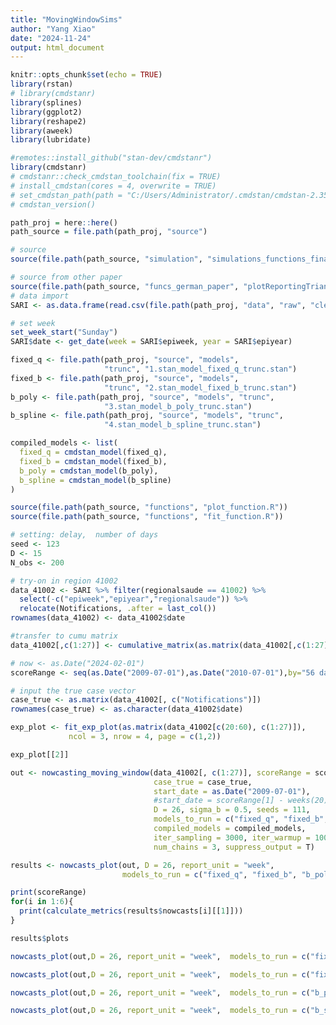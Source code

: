 ```yaml
---
title: "MovingWindowSims"
author: "Yang Xiao"
date: "2024-11-24"
output: html_document
---
```


```r
knitr::opts_chunk$set(echo = TRUE)
library(rstan)
# library(cmdstanr)
library(splines)
library(ggplot2)
library(reshape2)
library(aweek)
library(lubridate)

#remotes::install_github("stan-dev/cmdstanr")
library(cmdstanr)
# cmdstanr::check_cmdstan_toolchain(fix = TRUE)
# install_cmdstan(cores = 4, overwrite = TRUE)
# set_cmdstan_path(path = "C:/Users/Administrator/.cmdstan/cmdstan-2.35.0")
# cmdstan_version()
```

```r
path_proj = here::here()
path_source = file.path(path_proj, "source")

# source
source(file.path(path_source, "simulation", "simulations_functions_final.R"))

# source from other paper
source(file.path(path_source, "funcs_german_paper", "plotReportingTriangle.R"))
# data import
SARI <- as.data.frame(read.csv(file.path(path_proj, "data", "raw", "clean_data_srag_epiweek_delay_table_PR.csv"),))

# set week
set_week_start("Sunday")
SARI$date <- get_date(week = SARI$epiweek, year = SARI$epiyear)
```

```r
fixed_q <- file.path(path_proj, "source", "models",
                     "trunc", "1.stan_model_fixed_q_trunc.stan")
fixed_b <- file.path(path_proj, "source", "models",
                     "trunc", "2.stan_model_fixed_b_trunc.stan")
b_poly <- file.path(path_proj, "source", "models", "trunc",
                     "3.stan_model_b_poly_trunc.stan")
b_spline <- file.path(path_proj, "source", "models", "trunc",
                     "4.stan_model_b_spline_trunc.stan")

compiled_models <- list(
  fixed_q = cmdstan_model(fixed_q),
  fixed_b = cmdstan_model(fixed_b),
  b_poly = cmdstan_model(b_poly),
  b_spline = cmdstan_model(b_spline)
)

```

```r
source(file.path(path_source, "functions", "plot_function.R"))
source(file.path(path_source, "functions", "fit_function.R"))

# setting: delay,  number of days
seed <- 123
D <- 15
N_obs <- 200

# try-on in region 41002
data_41002 <- SARI %>% filter(regionalsaude == 41002) %>%
  select(-c("epiweek","epiyear","regionalsaude")) %>%
  relocate(Notifications, .after = last_col())
rownames(data_41002) <- data_41002$date

#transfer to cumu matrix
data_41002[,c(1:27)] <- cumulative_matrix(as.matrix(data_41002[,c(1:27)]))

# now <- as.Date("2024-02-01")
scoreRange <- seq(as.Date("2009-07-01"),as.Date("2010-07-01"),by="56 day")

# input the true case vector
case_true <- as.matrix(data_41002[, c("Notifications")])
rownames(case_true) <- as.character(data_41002$date)
```

```r
exp_plot <- fit_exp_plot(as.matrix(data_41002[c(20:60), c(1:27)]), 
             ncol = 3, nrow = 4, page = c(1,2))

exp_plot[[2]]
```


```r
out <- nowcasting_moving_window(data_41002[, c(1:27)], scoreRange = scoreRange, 
                                case_true = case_true,
                                start_date = as.Date("2009-07-01"),
                                #start_date = scoreRange[1] - weeks(20),
                                D = 26, sigma_b = 0.5, seeds = 111,
                                models_to_run = c("fixed_q", "fixed_b", "b_poly","b_spline"),
                                compiled_models = compiled_models,
                                iter_sampling = 3000, iter_warmup = 1000, refresh = 0,
                                num_chains = 3, suppress_output = T)

results <- nowcasts_plot(out, D = 26, report_unit = "week", 
                         models_to_run = c("fixed_q", "fixed_b", "b_poly", "b_spline"))
```

```r
print(scoreRange)
for(i in 1:6){
  print(calculate_metrics(results$nowcasts[i][[1]]))
}

```


```r
results$plots
```

```r
nowcasts_plot(out,D = 26, report_unit = "week",  models_to_run = c("fixed_q"))[["plots"]]
```

```r
nowcasts_plot(out,D = 26, report_unit = "week",  models_to_run = c("fixed_b"))[["plots"]]
```

```r
nowcasts_plot(out,D = 26, report_unit = "week",  models_to_run = c("b_poly"))[["plots"]]
```

```r
nowcasts_plot(out,D = 26, report_unit = "week",  models_to_run = c("b_spline"))[["plots"]]
```